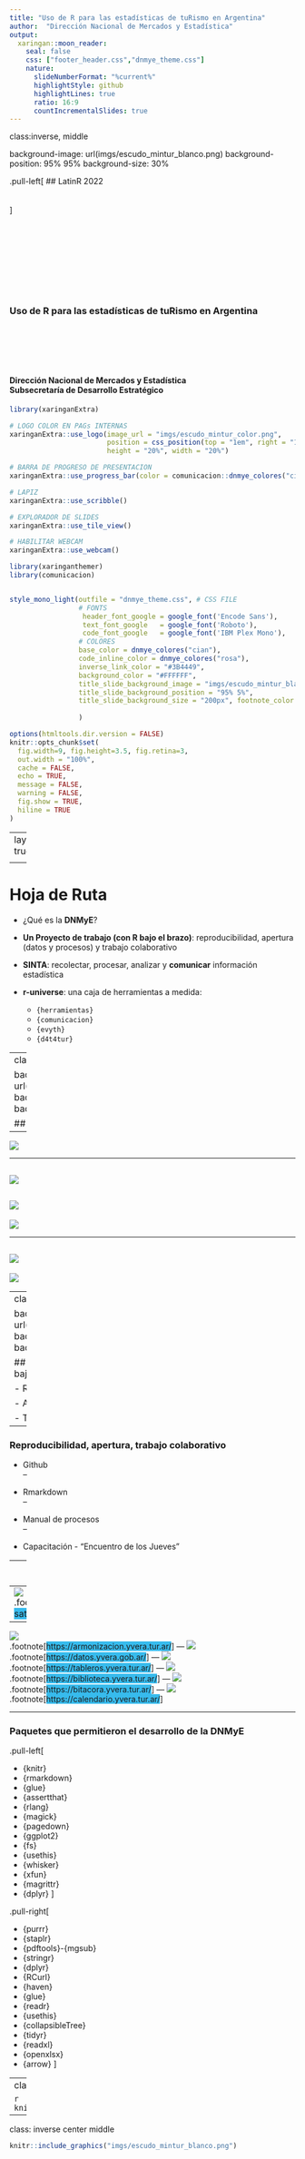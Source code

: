 ```yaml
---
title: "Uso de R para las estadísticas de tuRismo en Argentina"
author:  "Dirección Nacional de Mercados y Estadística"
output:
  xaringan::moon_reader:
    seal: false
    css: ["footer_header.css","dnmye_theme.css"]
    nature:
      slideNumberFormat: "%current%"
      highlightStyle: github
      highlightLines: true
      ratio: 16:9
      countIncrementalSlides: true
---
```


class:inverse, middle

background-image: url(imgs/escudo_mintur_blanco.png)
background-position: 95% 95%
background-size: 30%

.pull-left[
##  LatinR 2022
<br>
<br>
<br>
]
<br>
<br>
<br>
<br>
<br>
<br>
<br>
<br>
<br>



### Uso de R para las estadísticas de tuRismo en Argentina

<br>
<br>
<br>
<br>


#### Dirección Nacional de Mercados y Estadística<br>Subsecretaría de Desarrollo Estratégico


```r
library(xaringanExtra)

# LOGO COLOR EN PAGs INTERNAS
xaringanExtra::use_logo(image_url = "imgs/escudo_mintur_color.png", 
                        position = css_position(top = "1em", right = "1em"), 
                        height = "20%", width = "20%")

# BARRA DE PROGRESO DE PRESENTACION
xaringanExtra::use_progress_bar(color = comunicacion::dnmye_colores("cian"))

# LAPIZ 
xaringanExtra::use_scribble()

# EXPLORADOR DE SLIDES
xaringanExtra::use_tile_view()

# HABILITAR WEBCAM
xaringanExtra::use_webcam()


```

```r

library(xaringanthemer)
library(comunicacion)


style_mono_light(outfile = "dnmye_theme.css", # CSS FILE
                 # FONTS
                  header_font_google = google_font('Encode Sans'),
                  text_font_google   = google_font('Roboto'),
                  code_font_google   = google_font('IBM Plex Mono'),
                 # COLORES 
                 base_color = dnmye_colores("cian"),
                 code_inline_color = dnmye_colores("rosa"), 
                 inverse_link_color = "#3B4449",
                 background_color = "#FFFFFF",
                 title_slide_background_image = "imgs/escudo_mintur_blanco.png", 
                 title_slide_background_position = "95% 5%", 
                 title_slide_background_size = "200px", footnote_color = "#3B4449", link_color = "3B4449",text_slide_number_font_size = "16px"
                  
                 )
```

```r
options(htmltools.dir.version = FALSE)
knitr::opts_chunk$set(
  fig.width=9, fig.height=3.5, fig.retina=3,
  out.width = "100%",
  cache = FALSE,
  echo = TRUE,
  message = FALSE, 
  warning = FALSE,
  fig.show = TRUE,
  hiline = TRUE
)
```

---
layout: true

<div class="my-footer"><span>DIRECCIÓN NACIONAL DE MERCADOS Y ESTADÍSTICA <a href="https://yvera.tur.ar/sinta"> - <b>www.yvera.tur.ar/sinta</a></b></span></div> 

---

# Hoja de Ruta

- ¿Qué es la **DNMyE**?

- **Un Proyecto de trabajo (con R bajo el brazo)**: reproducibilidad, apertura (datos y procesos) y trabajo colaborativo

- **SINTA**: recolectar, procesar, analizar y **comunicar** información estadística

- **r-universe**: una caja de herramientas a medida:
  - `{herramientas}`
  - `{comunicacion}`
  - `{evyth}`
  - `{d4t4tur}`


---
class:inverse, middle

background-image: url(imgs/escudo_mintur_blanco.png)
background-position: 95% 95%
background-size: 30%

##  ¿Qué es la DNMyE?

---

![](imgs/roseta.png)

---

![](imgs/roceta_1.png)
---

![](imgs/roceta_2.png)
---

![](imgs/roceta_3.png)

---

![](imgs/roceta_4.png)
---

![](imgs/roceta_5.png)

---
class:inverse, middle

background-image: url(imgs/escudo_mintur_blanco.png)
background-position: 95% 95%
background-size: 30%

##  Un proyecto de trabajo (con R bajo el brazo):

- Reproducibilidad

- Apertura (datos y procesos)

- Trabajo colaborativo

---

### Reproducibilidad, apertura, trabajo colaborativo

  * Github
<br>
--

  * Rmarkdown
<br>
--
  
  * Manual de procesos
<br>
--
  
  * Capacitación - "Encuentro de los Jueves"


---
![](imgs/sinta1.png)
<br>
.footnote[<span style="background-color: #37bbed">https://www.yvera.tur.ar/sinta/informe</span>]
---
![](imgs/sinta2.png)
<br>
.footnote[<span style="background-color:#37bbed">https://www.yvera.tur.ar/sinta/informe/info/cuenta-satelite-de-turismo</span>]
---
![](imgs/sinta3.png)
<br>
.footnote[<span style="background-color: #37bbed">https://armonizacion.yvera.tur.ar/</span>]
---
![](imgs/sinta4.png)
<br>
.footnote[<span style="background-color: #37bbed">https://datos.yvera.gob.ar/</span>]
---
![](imgs/sinta5.png)
<br>
.footnote[<span style="background-color: #37bbed">https://tableros.yvera.tur.ar/</span>]
---
![](imgs/sinta6.png)
<br>
.footnote[<span style="background-color: #37bbed">https://biblioteca.yvera.tur.ar/</span>]
---
![](imgs/sinta7.png)
<br>
.footnote[<span style="background-color: #37bbed">https://bitacora.yvera.tur.ar/</span>]
---
![](imgs/sinta8.png)
<br>
.footnote[<span style="background-color: #37bbed">https://calendario.yvera.tur.ar/</span>]


---

### Paquetes que permitieron el desarrollo de la DNMyE

.pull-left[

- {knitr}
- {rmarkdown}
- {glue}
- {assertthat}
- {rlang}
- {magick}
- {pagedown}
- {ggplot2}
- {fs}
- {usethis}
- {whisker}
- {xfun}
- {magrittr}
- {dplyr}
]

.pull-right[

- {purrr}
- {staplr}
- {pdftools}-{mgsub}
- {stringr}
- {dplyr}
- {RCurl}
- {haven}
- {glue}
- {readr}
- {usethis}
- {collapsibleTree}
- {tidyr}
- {readxl}
- {openxlsx}
- {arrow}
]    
    

---
class: inverse center middle


```r
knitr::include_graphics("https://tableros.yvera.tur.ar//recursos/logos_institucionales/sinta_blanco.png")
```




---
class: inverse center middle

```r
knitr::include_graphics("imgs/escudo_mintur_blanco.png")

```

